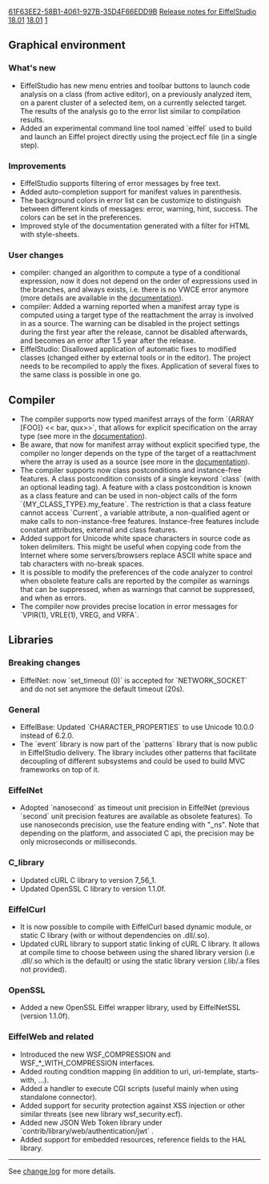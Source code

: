 [[Property:uuid|61F63EE2-58B1-4061-927B-35D4F66EDD9B]]
[[Property:title|Release notes for EiffelStudio 18.01]]
[[Property:link_title|18.01]]
[[Property:weight|1]]
==Graphical environment==
===What's new===
* EiffelStudio has new menu entries and toolbar buttons to launch code analysis on a class (from active editor), on a previously analyzed item, on a parent cluster of a selected item, on a currently selected target. The results of the analysis go to the error list similar to compilation results.
* Added an experimental command line tool named `eiffel` used to build and launch an Eiffel project directly using the project.ecf file (in a single step).

===Improvements===
* EiffelStudio supports filtering of error messages by free text.
* Added auto-completion support for manifest values in parenthesis.
* The background colors in error list can be customize to distinguish between different kinds of messages: error, warning, hint, success. The colors can be set in the preferences.
* Improved style of the documentation generated with a filter for HTML with style-sheets.

===User changes===
* compiler: changed an algorithm to compute a type of a conditional expression, now it does not depend on the order of expressions used in the branches, and always exists, i.e. there is no VWCE error anymore (more details are available in the [[Conditional expression|documentation]]).
*  compiler: Added a warning reported when a manifest array type is computed using a target type of the reattachment the array is involved in as a source. The warning can be disabled in the project settings during the first year after the release, cannot be disabled afterwards, and becomes an error after 1.5 year after the release.
*  EiffelStudio: Disallowed application of automatic fixes to modified classes (changed either by external tools or in the editor). The project needs to be recompiled to apply the fixes. Application of several fixes to the same class is possible in one go.

==Compiler==
* The compiler supports now typed manifest arrays of the form `{ARRAY [FOO]} << bar, qux>>`, that allows for explicit specification on the array type (see more in the [[Manifest array#Typed_manifest_array|documentation]]).
* Be aware, that now for manifest array without explicit specified type, the compiler no longer depends on the type of the target of a reattachment where the array is used as a source (see more in the [[Manifest array#Untyped_manifest_array|documentation]]).
* The compiler supports now class postconditions and instance-free features. A class postcondition consists of a single keyword `class` (with an optional leading tag). A feature with a class postcondition is known as a class feature and can be used in non-object calls of the form `{MY_CLASS_TYPE}.my_feature`. The restriction is that a class feature cannot access `Current`, a variable attribute, a non-qualified agent or make calls to non-instance-free features. Instance-free features include constant attributes, external and class features.
* Added support for Unicode white space characters in source code as token delimiters. This might be useful when copying code from the Internet where some servers/browsers replace ASCII white space and tab characters with no-break spaces.
* It is possible to modify the preferences of the code analyzer to control when obsolete feature calls are reported by the compiler as warnings that can be suppressed, when as warnings that cannot be suppressed, and when as errors.
* The compiler now provides precise location in error messages for `VPIR(1), VRLE(1), VREG, and VRFA`.

==Libraries==

===Breaking changes===
* EiffelNet: now `set_timeout (0)` is accepted for `NETWORK_SOCKET` and do not set anymore the default timeout (20s).

===General===
* EiffelBase: Updated `CHARACTER_PROPERTIES` to use Unicode 10.0.0 instead of 6.2.0.
* The `event` library is now part of the `patterns` library that is now public in EiffelStudio delivery. The library includes other patterns that facilitate decoupling of different subsystems and could be used to build MVC frameworks on top of it.

===EiffelNet===
* Adopted `nanosecond` as timeout unit precision in EiffelNet (previous `second` unit precision features are available as obsolete features). To use nanoseconds precision, use the feature ending with "_ns". Note that depending on the platform, and associated C api, the precision may be only microseconds or milliseconds.

===C_library===
* Updated cURL C library to version 7_56_1.
* Updated OpenSSL C library to version 1.1.0f.

===EiffelCurl===
* It is now possible to compile with EiffelCurl based dynamic module, or static C library (with or without dependencies on .dll/.so).
* Updated cURL library to support static linking of cURL C library. It allows at compile time to choose between using the shared library version (i.e .dll/.so  which is the default) or using the static library version (.lib/.a files not provided).

===OpenSSL===
* Added a new OpenSSL Eiffel wrapper library, used by EiffelNetSSL (version 1.1.0f). 

===EiffelWeb and related===
* Introduced the new WSF_COMPRESSION and WSF_*_WITH_COMPRESSION interfaces.
* Added routing condition mapping (in addition to uri, uri-template, starts-with, ...).
* Added a handler to execute CGI scripts (useful mainly when using standalone connector).
* Added support for security protection against XSS injection or other similar threats (see new library wsf_security.ecf).
* Added new JSON Web Token library under `contrib/library/web/authentication/jwt` .
* Added support for embedded resources, reference fields to the HAL library.

----

See [https://dev.eiffel.com/EiffelStudio_18.01_Releases change log] for more details.